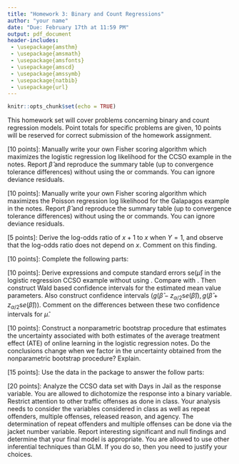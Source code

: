 ```yaml
---
title: "Homework 3: Binary and Count Regressions"
author: "your name"
date: "Due: February 17th at 11:59 PM"
output: pdf_document
header-includes: 
 - \usepackage{amsthm}
 - \usepackage{amsmath}
 - \usepackage{amsfonts}
 - \usepackage{amscd}
 - \usepackage{amssymb}
 - \usepackage{natbib}
 - \usepackage{url}
---
```


\allowdisplaybreaks

\newcommand{\Var}{\mathrm{Var}}
\newcommand{\Prob}{\mathbb{P}}
\newcommand{\E}{\mathrm{E}}
\newcommand{\R}{\mathbb{R}}
\newcommand{\inner}[1]{\langle #1 \rangle}
\newcommand{\yobs}{y_{\text{obs}}}
\newcommand{\simiid}{\stackrel{iid}{\sim}}
```r
knitr::opts_chunk$set(echo = TRUE)
```


This homework set will cover problems concerning binary and count regression models. Point totals for specific problems are given, 10 points will be reserved for correct submission of the homework assignment.

\vspace*{1cm}


\noindent{\bf Problem 1} [10 points]: Manually write your own Fisher scoring algorithm which maximizes the logistic regression log likelihood for the CCSO example in the notes. Report $\hat\beta$ and reproduce the summary table (up to convergence tolerance differences) without using the \texttt{glm} or \texttt{summary} commands. You can ignore deviance residuals.

\vspace*{1cm}


\noindent{\bf Problem 2} [10 points]: Manually write your own Fisher scoring algorithm which maximizes the Poisson regression log likelihood for the Galapagos example in the notes. Report $\hat\beta$ and reproduce the summary table (up to convergence tolerance differences) without using the \texttt{glm} or \texttt{summary} commands. You can ignore deviance residuals.

\vspace*{1cm}


\noindent{\bf Problem 3} [5 points]: Derive the log-odds ratio of $x+ 1$ to $x$ when $Y= 1$, and observe that the log-odds ratio does not depend on $x$. Comment on this finding.

\vspace*{1cm}

\noindent{\bf Problem 4} [10 points]: Complete the following parts:
\begin{itemize}
\item[(a)] Explain important findings and model information from the summary table produced by a call to summary(m1) in the CCSO example in the logistic regression notes. Keep in mind that we restricted attention to "other traffic offenses" in the CCSO example, and that this data is observational.
\item[(b)] Explain important findings and model information from the summary table produced by a call to summary(m1) in the Galapagos islands example in the count regression notes.
\end{itemize}

\vspace*{1cm}


\noindent{\bf Problem 5} [10 points]: Derive expressions and compute standard errors se($\hat\mu$) in the logistic regression CCSO example without using \texttt{predict.glm}. Compare with \texttt{predict.glm}. Then construct Wald based confidence intervals for the estimated mean value parameters. Also construct confidence intervals $( g(\hat\beta - z_{\alpha/2}\text{s}e(\hat{\beta})), g(\hat\beta + z_{\alpha/2}\text{s}e(\hat{\beta})) )$. Comment on the differences between these two confidence intervals for $\hat{\mu}$.
 
\vspace*{1cm}

\noindent{\bf Problem 6} [10 points]: Construct a nonparametric bootstrap procedure that estimates the uncertainty associated with both estimates of the average treatment effect (ATE) of online learning in the logistic regression notes. Do the conclusions change when we factor in the uncertainty obtained from the nonparametric bootstrap procedure? Explain.

\vspace*{1cm}


\noindent{\bf Problem 7} [15 points]: Use the \texttt{dvisits} data in the \texttt{faraway} package to answer the follow parts:
\begin{itemize}
	\item[(a)] Make plots which show the relationship between the response variable,
doctorco, and the potential predictors, age and illness.
	\item[(b)] Combine the predictors chcond1 and chcond2 into a single three-level factor. Make an appropriate plot showing the relationship between this factor and the response. Comment.
	\item[(c)] Build a Poisson regression model with doctorco as the response and sex, age, agesq, income, levyplus, freepoor, freerepa, illness, actdays, hscore and the three-level condition factor as possible predictor variables. Considering the deviance of this model, does this model fit the data?
	\item[(d)] Plot the residuals and the fitted values — why are there lines of observations on the plot? Make a QQ plot of the residuals and comment.
	\item[(e)] Use a stepwise AIC-based model selection method. What sort of person would be predicted to visit the doctor the most under your selected model?
	\item[(f)] For the last person in the dataset, compute the predicted probability distribution for their visits to the doctor, i.e., give the probability they visit 0, 1, 2, etc. times.
	\item[(g)] Tabulate the frequencies of the number of doctor visits. Compute the expected frequencies of doctor visits under your most recent model. Compare the observed with the expected frequencies and comment on whether it is worth fitting a zero-inflated count model.
	\item[(h)]	Fit a comparable (Gaussian) linear model and graphically compare the fits. Describe how they differ.
\end{itemize}


\vspace*{1cm}

\noindent{\bf Problem 8} [20 points]: Analyze the CCSO data set with Days in Jail as the response variable. You are allowed to dichotomize the response into a binary variable. Restrict attention to other traffic offenses as done in class. Your analysis needs to consider the variables considered in class as well as repeat offenders, multiple offenses, released reason, and agency. The determination of repeat offenders and multiple offenses can be done via the jacket number variable. Report interesting significant and null findings and determine that your final model is appropriate. You are allowed to use other inferential techniques than GLM. If you do so, then you need to justify your choices.


